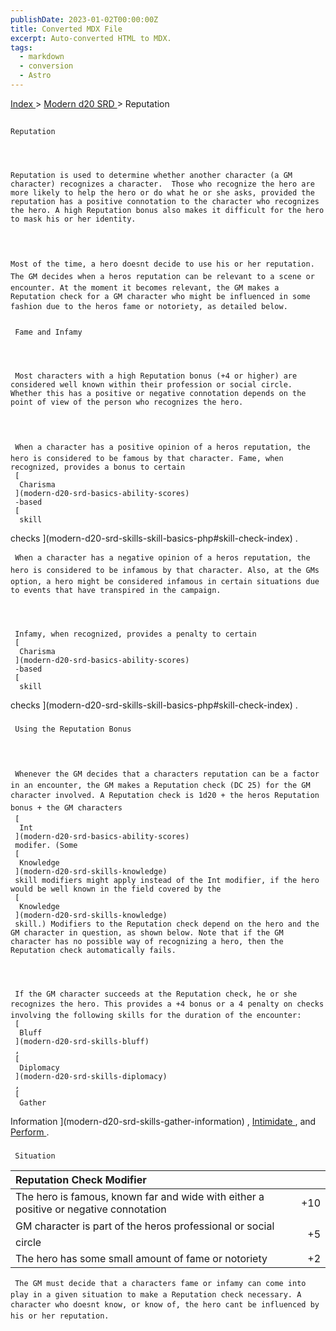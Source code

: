 ```yaml
---
publishDate: 2023-01-02T00:00:00Z
title: Converted MDX File
excerpt: Auto-converted HTML to MDX.
tags:
  - markdown
  - conversion
  - Astro
---
```







[
      Index
     ](-index)
     >
     [
      Modern d20 SRD
     ](modern-d20-srd-index)
     > Reputation
    




## 
    Reputation
   



    Reputation is used to determine whether another character (a GM character) recognizes a character.  Those who recognize the hero are more likely to help the hero or do what he or she asks, provided the reputation has a positive connotation to the character who recognizes the hero. A high Reputation bonus also makes it difficult for the hero to mask his or her identity.
   



    Most of the time, a hero doesnt decide to use his or her reputation. The GM decides when a heros reputation can be relevant to a scene or encounter. At the moment it becomes relevant, the GM makes a Reputation check for a GM character who might be influenced in some fashion due to the heros fame or notoriety, as detailed below.
   





### 
     Fame and Infamy
    



     Most characters with a high Reputation bonus (+4 or higher) are considered well known within their profession or social circle. Whether this has a positive or negative connotation depends on the point of view of the person who recognizes the hero.
    



     When a character has a positive opinion of a heros reputation, the hero is considered to be famous by that character. Fame, when recognized, provides a bonus to certain
     [
      Charisma
     ](modern-d20-srd-basics-ability-scores)
     -based
     [
      skill
checks
     ](modern-d20-srd-skills-skill-basics-php#skill-check-index)
     .
    



     When a character has a negative opinion of a heros reputation, the hero is considered to be infamous by that character. Also, at the GMs option, a hero might be considered infamous in certain situations due to events that have transpired in the campaign.
    



     Infamy, when recognized, provides a penalty to certain
     [
      Charisma
     ](modern-d20-srd-basics-ability-scores)
     -based
     [
      skill
checks
     ](modern-d20-srd-skills-skill-basics-php#skill-check-index)
     .
    


### 
     Using the Reputation Bonus
    



     Whenever the GM decides that a characters reputation can be a factor in an encounter, the GM makes a Reputation check (DC 25) for the GM character involved. A Reputation check is 1d20 + the heros Reputation bonus + the GM characters
     [
      Int
     ](modern-d20-srd-basics-ability-scores)
     modifer. (Some
     [
      Knowledge
     ](modern-d20-srd-skills-knowledge)
     skill modifiers might apply instead of the Int modifier, if the hero would be well known in the field covered by the
     [
      Knowledge
     ](modern-d20-srd-skills-knowledge)
     skill.) Modifiers to the Reputation check depend on the hero and the GM character in question, as shown below. Note that if the GM character has no possible way of recognizing a hero, then the Reputation check automatically fails.
    



     If the GM character succeeds at the Reputation check, he or she recognizes the hero. This provides a +4 bonus or a 4 penalty on checks involving the following skills for the duration of the encounter:
     [
      Bluff
     ](modern-d20-srd-skills-bluff)
     ,
     [
      Diplomacy
     ](modern-d20-srd-skills-diplomacy)
     ,
     [
      Gather
Information
     ](modern-d20-srd-skills-gather-information)
     ,
     [
      Intimidate
     ](modern-d20-srd-skills-intimidate)
     , and
     [
      Perform
     ](modern-d20-srd-skills-perform)
     .
    


### 
     Situation
    


| Reputation Check Modifier |  |
| :--------------------------- | --: |
| The hero is famous, known far and wide with either a positive or negative connotation | +10 |
| GM character is part of the heros professional or social circle | +5 |
| The hero has some small amount of fame or notoriety | +2 |




     The GM must decide that a characters fame or infamy can come into play in a given situation to make a Reputation check necessary. A character who doesnt know, or know of, the hero cant be influenced by his or her reputation.
    





